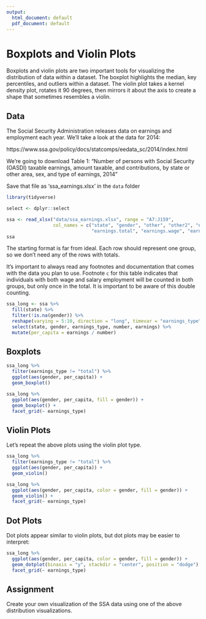 ```yaml
---
output:
  html_document: default
  pdf_document: default
---
```


# Boxplots and Violin Plots {#boxplots-and-violins}

Boxplots and violin plots are two important tools for visualizing the distribution of
data within a dataset. The boxplot highlights the median, key percentiles, and outliers
within a dataset. The violin plot takes a kernel density plot, rotates it 90 degrees, then
mirrors it about the axis to create a shape that sometimes resembles a violin.

## Data 

The Social Security Administration releases data on earnings and employment
each year. We'll take a look at the data for 2014:

https://www.ssa.gov/policy/docs/statcomps/eedata_sc/2014/index.html

We're going to download Table 1: "Number of persons with Social Security 
(OASDI) taxable earnings, amount taxable, and contributions, by state or 
other area, sex, and type of earnings, 2014"

Save that file as 'ssa_earnings.xlsx' in the `data` folder

```r
library(tidyverse)
```

```r
select <- dplyr::select
```

```r
ssa <- read_xlsx("data/ssa_earnings.xlsx", range = "A7:J159", 
                 col_names = c("state", "gender", "other", "other2", "number.total", "number.wage", "number.self", 
                               "earnings.total", "earnings.wage", "earnings.self"))
ssa
```

The starting format is far from ideal. Each row should represent one group,
so we don't need any of the rows with totals.

It's important to always read any footnotes and documentation that comes with
the data you plan to use. Footnote `c` for this table indicates that individuals
with both wage and salary employment will be counted in both groups, but only
once in the total. It is important to be aware of this double counting.

```r
ssa_long <- ssa %>%
  fill(state) %>%
  filter(!is.na(gender)) %>%
  reshape(varying = 5:10, direction = "long", timevar = "earnings_type") %>%
  select(state, gender, earnings_type, number, earnings) %>%
  mutate(per_capita = earnings / number)
```

## Boxplots

```r
ssa_long %>%
  filter(earnings_type != "total") %>%
  ggplot(aes(gender, per_capita)) +
  geom_boxplot()
```

```r
ssa_long %>%
  ggplot(aes(gender, per_capita, fill = gender)) +
  geom_boxplot() +
  facet_grid(~ earnings_type)
```


## Violin Plots

Let's repeat the above plots using the violin plot type.

```r
ssa_long %>%
  filter(earnings_type != "total") %>%
  ggplot(aes(gender, per_capita)) +
  geom_violin()
```


```r
ssa_long %>%
  ggplot(aes(gender, per_capita, color = gender, fill = gender)) +
  geom_violin() +
  facet_grid(~ earnings_type)
```


## Dot Plots

Dot plots appear similar to violin plots, but dot plots may be easier to interpret:

```r
ssa_long %>%
  ggplot(aes(gender, per_capita, color = gender, fill = gender)) +
  geom_dotplot(binaxis = "y", stackdir = "center", position = "dodge") +
  facet_grid(~ earnings_type)
```

## Assignment

Create your own visualization of the SSA data using one of the above distribution visualizations.

